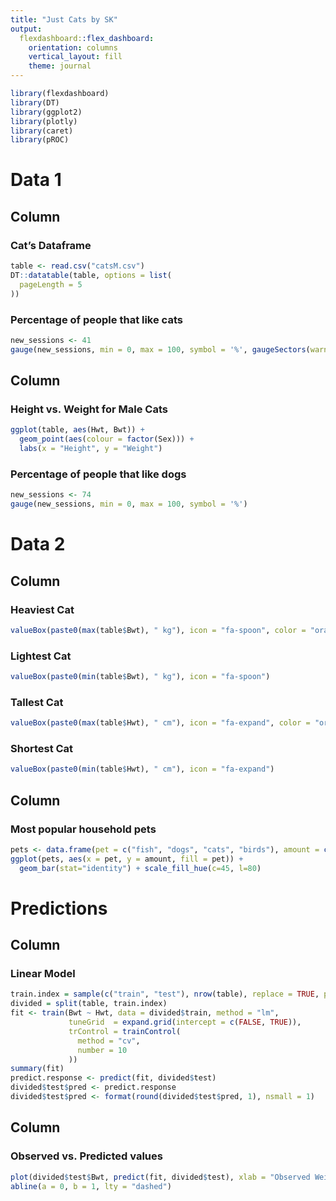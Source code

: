 ```yaml
---
title: "Just Cats by SK"
output: 
  flexdashboard::flex_dashboard:
    orientation: columns
    vertical_layout: fill
    theme: journal
---
```

 
```r
library(flexdashboard)
library(DT)
library(ggplot2)
library(plotly)
library(caret)
library(pROC)
```

# Data 1

Column {data-width=450}
-----------------------------------------------------------------------

### Cat's Dataframe

```r
table <- read.csv("catsM.csv")
DT::datatable(table, options = list(
  pageLength = 5
))
```

### Percentage of people that like cats

```r
new_sessions <- 41
gauge(new_sessions, min = 0, max = 100, symbol = '%', gaugeSectors(warning = c(30, 60)))
```


Column {data-width=450}
-----------------------------------------------------------------------

### Height vs. Weight for Male Cats

```r
ggplot(table, aes(Hwt, Bwt)) +
  geom_point(aes(colour = factor(Sex))) +
  labs(x = "Height", y = "Weight")
```

### Percentage of people that like dogs

```r
new_sessions <- 74
gauge(new_sessions, min = 0, max = 100, symbol = '%')
```

# Data 2

Column {data-width=450}
-----------------------------------------------------------------------

### Heaviest Cat

```r
valueBox(paste0(max(table$Bwt), " kg"), icon = "fa-spoon", color = "orange")
```

### Lightest Cat
```r
valueBox(paste0(min(table$Bwt), " kg"), icon = "fa-spoon")
```

### Tallest Cat
```r
valueBox(paste0(max(table$Hwt), " cm"), icon = "fa-expand", color = "orange")
```

### Shortest Cat
```r
valueBox(paste0(min(table$Hwt), " cm"), icon = "fa-expand")
```

Column {data-width=450}
-----------------------------------------------------------------------

### Most popular household pets
```r
pets <- data.frame(pet = c("fish", "dogs", "cats", "birds"), amount = c(7738, 43346, 36117, 3671))
ggplot(pets, aes(x = pet, y = amount, fill = pet)) +
  geom_bar(stat="identity") + scale_fill_hue(c=45, l=80)
```

# Predictions

Column {data-width=280}
-----------------------------------------------------------------------

### Linear Model

```r
train.index = sample(c("train", "test"), nrow(table), replace = TRUE, prob = c(0.8, 0.2))
divided = split(table, train.index)
fit <- train(Bwt ~ Hwt, data = divided$train, method = "lm", 
             tuneGrid  = expand.grid(intercept = c(FALSE, TRUE)),
             trControl = trainControl(
               method = "cv",
               number = 10
             ))
summary(fit)
predict.response <- predict(fit, divided$test)
divided$test$pred <- predict.response
divided$test$pred <- format(round(divided$test$pred, 1), nsmall = 1)
```

Column {data-width=300}
-----------------------------------------------------------------------

### Observed vs. Predicted values
```r
plot(divided$test$Bwt, predict(fit, divided$test), xlab = "Observed Weight", ylab = "Predicted Weight", col = "#FF0080")
abline(a = 0, b = 1, lty = "dashed")
```
